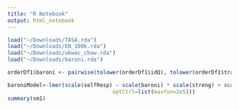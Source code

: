 ```yaml
---
title: "R Notebook"
output: html_notebook
---
```


```r
load("~/Downloads/TASA.rda")
load("~/Downloads/EN_100k.rda")
load("~/Downloads/ukwac_cbow.rda")
load("~/Downloads/baroni.rda")
```

```r
orderDf1$baroni <- pairwise(tolower(orderDf1$idQ), tolower(orderDf1$traits), tvectors = baroni)
```


```r
baroniModel<-lmer(scale(selfResp) ~ scale(baroni) * scale(streng) + scale(subTend) + scale(traitTend)   + ( scale(baroni) | subID ) + ( 1 | traits), data=orderDf1, control=lmerControl(optimizer="bobyqa",
                                 optCtrl=list(maxfun=2e5)))
summary(sm1)
```